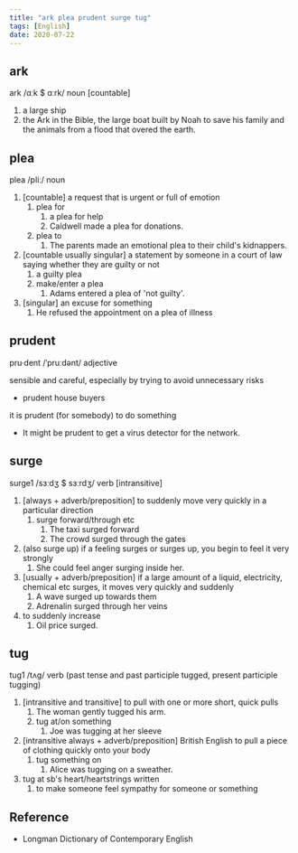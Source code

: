 ```yaml
---
title: "ark plea prudent surge tug"
tags: [English]
date: 2020-07-22
---
```


## ark

ark /ɑːk $ ɑːrk/ noun [countable]

1. a large ship
2. the Ark in the Bible, the large boat built by Noah to save his family and the animals
   from a flood that overed the earth.

## plea

plea /pliː/ noun

1. [countable] a request that is urgent or full of emotion
   1. plea for
      1. a plea for help
      2. Caldwell made a plea for donations.
   2. plea to
      1. The parents made an emotional plea to their child's kidnappers.
2. [countable usually singular] a statement by someone in a court of law saying whether
   they are guilty or not
   1. a guilty plea
   2. make/enter a plea
      1. Adams entered a plea of 'not guilty'.
3. [singular] an excuse for something
   1. He refused the appointment on a plea of illness

## prudent

pru·dent /ˈpruːdənt/ adjective

sensible and careful, especially by trying to avoid unnecessary risks

- prudent house buyers

it is prudent (for somebody) to do something

- It might be prudent to get a virus detector for the network.

## surge

surge1 /sɜːdʒ $ sɜːrdʒ/ verb [intransitive]

1. [always + adverb/preposition] to suddenly move very quickly in a particular direction
   1. surge forward/through etc
      1. The taxi surged forward
      2. The crowd surged through the gates
2. (also surge up) if a feeling surges or surges up, you begin to feel it very strongly
   1. She could feel anger surging inside her.
3. [usually + adverb/preposition] if a large amount of a liquid, electricity, chemical etc
   surges, it moves very quickly and suddenly
   1. A wave surged up towards them
   2. Adrenalin surged through her veins
4. to suddenly increase
   1. Oil price surged.

## tug

tug1 /tʌɡ/ verb (past tense and past participle tugged, present participle tugging)

1. [intransitive and transitive] to pull with one or more short, quick pulls
   1. The woman gently tugged his arm.
   2. tug at/on something
      1. Joe was tugging at her sleeve
2. [intransitive always + adverb/preposition] British English to pull a piece of clothing
   quickly onto your body
   1. tug something on
      1. Alice was tugging on a sweather.
3. tug at sb's heart/heartstrings written
   1. to make someone feel sympathy for someone or something

## Reference

- Longman Dictionary of Contemporary English